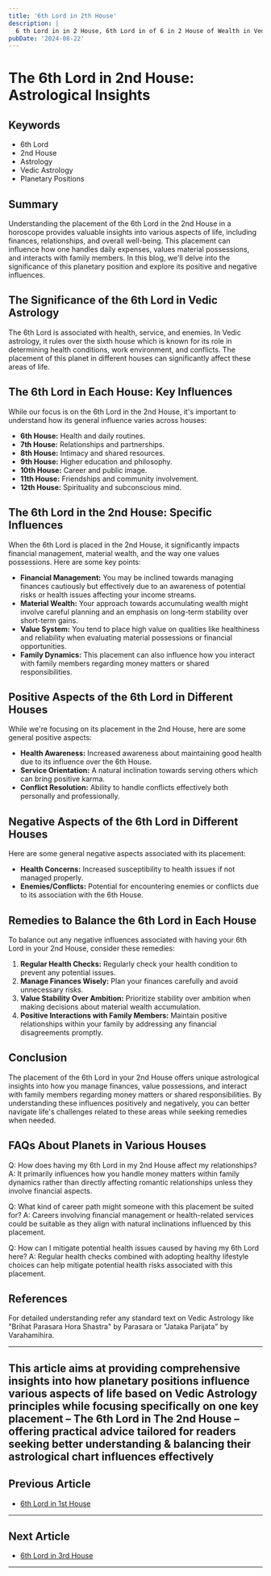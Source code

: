 ```yaml
---
title: '6th Lord in 2th House'
description: |
  6 th Lord in in 2 House, 6th Lord in of 6 in 2 House of Wealth in Vedic astrology
pubDate: '2024-08-22'
---
```


# The 6th Lord in 2nd House: Astrological Insights

## Keywords
- 6th Lord
- 2nd House
- Astrology
- Vedic Astrology
- Planetary Positions

## Summary
Understanding the placement of the 6th Lord in the 2nd House in a horoscope provides valuable insights into various aspects of life, including finances, relationships, and overall well-being. This placement can influence how one handles daily expenses, values material possessions, and interacts with family members. In this blog, we'll delve into the significance of this planetary position and explore its positive and negative influences.

## The Significance of the 6th Lord in Vedic Astrology
The 6th Lord is associated with health, service, and enemies. In Vedic astrology, it rules over the sixth house which is known for its role in determining health conditions, work environment, and conflicts. The placement of this planet in different houses can significantly affect these areas of life.

## The 6th Lord in Each House: Key Influences
While our focus is on the 6th Lord in the 2nd House, it's important to understand how its general influence varies across houses:
- **6th House:** Health and daily routines.
- **7th House:** Relationships and partnerships.
- **8th House:** Intimacy and shared resources.
- **9th House:** Higher education and philosophy.
- **10th House:** Career and public image.
- **11th House:** Friendships and community involvement.
- **12th House:** Spirituality and subconscious mind.

## The 6th Lord in the 2nd House: Specific Influences
When the 6th Lord is placed in the 2nd House, it significantly impacts financial management, material wealth, and the way one values possessions. Here are some key points:
- **Financial Management:** You may be inclined towards managing finances cautiously but effectively due to an awareness of potential risks or health issues affecting your income streams.
- **Material Wealth:** Your approach towards accumulating wealth might involve careful planning and an emphasis on long-term stability over short-term gains.
- **Value System:** You tend to place high value on qualities like healthiness and reliability when evaluating material possessions or financial opportunities.
- **Family Dynamics:** This placement can also influence how you interact with family members regarding money matters or shared responsibilities.

## Positive Aspects of the 6th Lord in Different Houses
While we're focusing on its placement in the 2nd House, here are some general positive aspects:
- **Health Awareness:** Increased awareness about maintaining good health due to its influence over the 6th House.
- **Service Orientation:** A natural inclination towards serving others which can bring positive karma.
- **Conflict Resolution:** Ability to handle conflicts effectively both personally and professionally.

## Negative Aspects of the 6th Lord in Different Houses
Here are some general negative aspects associated with its placement:
- **Health Concerns:** Increased susceptibility to health issues if not managed properly.
- **Enemies/Conflicts:** Potential for encountering enemies or conflicts due to its association with the 6th House.
  
## Remedies to Balance the 6th Lord in Each House
To balance out any negative influences associated with having your 6th Lord in your 2nd House, consider these remedies:
1. **Regular Health Checks:** Regularly check your health condition to prevent any potential issues.
2. **Manage Finances Wisely:** Plan your finances carefully and avoid unnecessary risks.
3. **Value Stability Over Ambition:** Prioritize stability over ambition when making decisions about material wealth accumulation.
4. **Positive Interactions with Family Members:** Maintain positive relationships within your family by addressing any financial disagreements promptly.

## Conclusion
The placement of the 6th Lord in your 2nd House offers unique astrological insights into how you manage finances, value possessions, and interact with family members regarding money matters or shared responsibilities. By understanding these influences positively and negatively, you can better navigate life's challenges related to these areas while seeking remedies when needed.

## FAQs About Planets in Various Houses

Q: How does having my 6th Lord in my 2nd House affect my relationships?
A: It primarily influences how you handle money matters within family dynamics rather than directly affecting romantic relationships unless they involve financial aspects.

Q: What kind of career path might someone with this placement be suited for?
A: Careers involving financial management or health-related services could be suitable as they align with natural inclinations influenced by this placement.

Q: How can I mitigate potential health issues caused by having my 6th Lord here?
A: Regular health checks combined with adopting healthy lifestyle choices can help mitigate potential health risks associated with this placement.


## References

For detailed understanding refer any standard text on Vedic Astrology like "Brihat Parasara Hora Shastra" by Parasara or "Jataka Parijata" by Varahamihira.

---

This article aims at providing comprehensive insights into how planetary positions influence various aspects of life based on Vedic Astrology principles while focusing specifically on one key placement – The 6th Lord in The 2nd House – offering practical advice tailored for readers seeking better understanding & balancing their astrological chart influences effectively
---

## Previous Article
- [6th Lord in 1st House](/blogs-md/1006_6th_Lord_in_all_Houses/100601_6th_Lord_in_1st_House.md)

---

## Next Article
- [6th Lord in 3rd House](/blogs-md/1006_6th_Lord_in_all_Houses/100603_6th_Lord_in_3rd_House.md)

---

